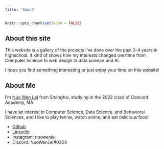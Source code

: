 ```yaml
---
title: "About"
---
```


```r
knitr::opts_chunk$set(echo = FALSE)
```

## About this site

This website is a gallery of the projects I've done over the past 3-4 years in highschool. It kind of shows how my interests changed overtime from Computer Science to web design to data science and AI.

I hope you find something interesting or just enjoy your time on this website!

## About Me

I'm [Nuo Wen Lei](https://github.com/NuoWenLei) from Shanghai, studying in the 2022 class of Concord Academy, MA.

I have an interest in Computer Science, Data Science, and Behavioral Sciences, and I like to play tennis, watch anime, and eat delicious food!

- [Github](https://github.com/NuoWenLei)
- [LinkedIn](https://www.linkedin.com/in/nuo-wen-lei-725376207/)
- Instagram: nuowenlei
- Discord: NuoWenLei#0308
